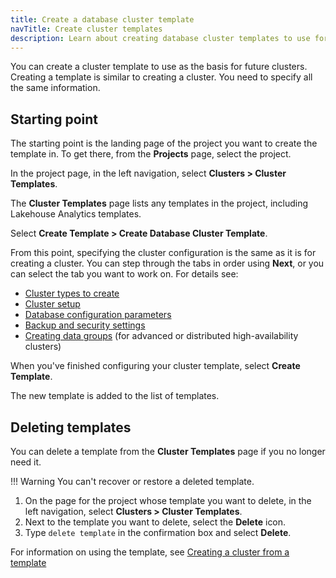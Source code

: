```yaml
---
title: Create a database cluster template
navTitle: Create cluster templates
description: Learn about creating database cluster templates to use for deploying a Hybrid Manager cluster.
---
```


You can create a cluster template to use as the basis for future clusters. Creating a template is similar to creating a cluster. You need to specify all the same information.

## Starting point

The starting point is the landing page of the project you want to create the template in. To get there, from the **Projects** page, select the project.

In the project page, in the left navigation, select **Clusters > Cluster Templates**.

The **Cluster Templates** page lists any templates in the project, including Lakehouse Analytics templates.

Select **Create Template > Create Database Cluster Template**.

From this point, specifying the cluster configuration is the same as it is for creating a cluster. You can step through the tabs in order using **Next**, or you can select the tab you want to work on. For details see:

-   [Cluster types to create](../create-clusters/cluster-info.mdx)
-   [Cluster setup](../create-clusters/cluster-settings.mdx)
-   [Database configuration parameters](../create-clusters/db-configuration.mdx)
-   [Backup and security settings](../create-clusters/additional-settings.mdx) 
-   [Creating data groups](../create-clusters/data-groups.mdx) (for advanced or distributed high-availability clusters)

When you've finished configuring your cluster template, select **Create Template**.

The new template is added to the list of templates.

## Deleting templates

You can delete a template from the **Cluster Templates** page if you no longer need it.

!!! Warning
    You can't recover or restore a deleted template.

1.  On the page for the project whose template you want to delete, in the left navigation, select **Clusters > Cluster Templates**.
2.  Next to the template you want to delete, select the **Delete** icon.
3.  Type `delete template` in the confirmation box and select **Delete**.

For information on using the template, see [Creating a cluster from a template](../create-clusters/create-clusters-with-templates.mdx)
